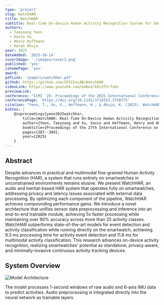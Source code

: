 ```yaml
---
type: 'project'
slug: WatchHAR
title: WatchHAR
subtitle: Real-time On-device Human Activity Recognition System for Smartwatches
authors:
  - Taeyoung Yeon
  - Vasco Xu
  - Henry Hoffmann
  - Karan Ahuja
year: 2025
dateAdded: '2025-10-14'
coverImage: './images/cover2.png'
published: 'yes'
ishomePage: 'yes'
award:
pdfLink: '/papers/watchHar.pdf'
github: https://github.com/SPICExLAB/WatchHAR
videoLink: https://www.youtube.com/embed/kKn3T5r7iHs
previewLink:
conference: "ICMI '25: Proceedings of the 2025 International Conference on Multimodal Interaction"
conferencePage: 'https://doi.org/10.1145/3716553.3750775'
citation: "Yeon, T., Xu, V., Hoffmann, H., & Ahuja, K. (2025). WatchHAR: Real-Time On-Device Human Activity Recognition System for Smartwatches. In Proceedings of the 27th International Conference on Multimodal Interaction (pp. 387-394)."
bibtex: |
    @inproceedings{yeon2025watchhar,
        title={WatchHAR: Real-Time On-Device Human Activity Recognition System for Smartwatches},
        author={Yeon, Taeyoung and Xu, Vasco and Hoffmann, Henry and Ahuja, Karan},
        booktitle={Proceedings of the 27th International Conference on Multimodal Interaction},
        pages={387--394},
        year={2025}
    }
---
```


## Abstract

Despite advances in practical and multimodal fine-grained Human Activity Recognition (HAR), a system that runs entirely on smartwatches in unconstrained environments remains elusive. We present WatchHAR, an audio and inertial-based HAR system that operates fully on smartwatches, addressing privacy and latency issues associated with external data processing. By optimizing each component of the pipeline, WatchHAR achieves compounding performance gains. We introduce a novel architecture that unifies sensor data preprocessing and inference into an end-to-end trainable module, achieving 5x faster processing while maintaining over 90% accuracy across more than 25 activity classes. WatchHAR outperforms state-of-the-art models for event detection and activity classification while running directly on the smartwatch, achieving 9.3 ms processing time for activity event detection and 11.8 ms for multimodal activity classification. This research advances on-device activity recognition, realizing smartwatches' potential as standalone, privacy-aware, and minimally-invasive continuous activity tracking devices.

## System Overview

![Model Architecture](./images/system_overview.png)

The model processes 1-second windows of raw audio and 6-axis IMU data to predict activities. Audio preprocessing is integrated directly into the neural network as trainable layers.


